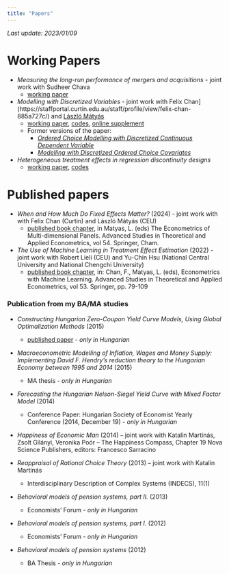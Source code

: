 ```yaml
---
title: "Papers"
---
```

*Last update: 2023/01/09*

# Working Papers
- *Measuring the long-run performance of mergers and acquisitions* - joint work with Sudheer Chava
    - [working paper](./papers/Chava_Reguly_MA_underperformance.pdf)
- *Modelling with Discretized Variables* - joint work with Felix Chan](https://staffportal.curtin.edu.au/staff/profile/view/felix-chan-885a727c/) and [László Mátyás](http://www.personal.ceu.hu/staff/matyas/)
	- [working paper](), [codes](), [online supplement](./papers/DOC_online_supplement.pdf)
	- Former versions of the paper: 
		- *[Ordered Choice Modelling with Discretized Continuous Dependent Variable](http://www.personal.ceu.hu/staff/matyas/LHS_December2020.pdf)*
		- *[Modelling with Discretized Ordered Choice Covariates](https://github.com/regulyagoston/Split-sampling/raw/master/Modelling_with_DOC_covariates.pdf)*
- *Heterogeneous treatment effects in regression discontinuity designs*
   - [working paper](https://arxiv.org/abs/2106.11640), [codes](https://github.com/regulyagoston/RD_tree)

# Published papers

- *When and How Much Do Fixed Effects Matter?* (2024) - joint work with with Felix Chan (Curtin) and László Mátyás (CEU)
	- [published book chapter](https://link.springer.com/chapter/10.1007/978-3-031-49849-7_2), in Matyas, L. (eds) The Econometrics of Multi-dimensional Panels. Advanced Studies in Theoretical and Applied Econometrics, vol 54. Springer, Cham.
- *The Use of Machine Learning in Treatment Effect Estimation* (2022) - joint work with Robert Lieli (CEU) and Yu-Chin Hsu (National Central University and National Chengchi University)
  - [published book chapter](https://link.springer.com/chapter/10.1007/978-3-031-15149-1_3), in: Chan, F., Matyas, L. (eds), Econometrics with Machine Learning. Advanced Studies in Theoretical and Applied Econometrics, vol 53. Springer, pp. 79-109

### Publication from my BA/MA studies

- *Constructing Hungarian Zero-Coupon Yield Curve Models, Using Global Optimalization Methods* (2015)
	- [published paper](https://akk.hu/download?path=9f434155-e7f9-427f-9006-97fc5c08a140.pdf) - 
	*only in Hungarian*

- *Macroeconometric Modelling of Inflation, Wages and Money Supply: Implementing David F. Hendry's reduction theory to the Hungarian Economy between 1995 and 2014* (2015)
	- MA thesis - *only in Hungarian*

- *Forecasting the Hungarian Nelson-Siegel Yield Curve with Mixed Factor Model* (2014) 
	- Conference Paper: Hungarian Society of Economist Yearly Conference (2014, December 19) - *only in Hungarian*

- *Happiness of Economic Man* (2014) – joint work with Katalin Martinás, Zsolt Gilányi, Veronika Poór
	– The Happiness Compass, Chapter 19 Nova Science Publishers, editors: Francesco Sarracino 

- *Reappraisal of Rational Choice Theory* (2013) – joint work with Katalin Martinás
	- Interdisciplinary Description of Complex Systems (INDECS), 11(1)

- *Behavioral models of pension systems, part II.* (2013)
	- Economists’ Forum - *only in Hungarian*

- *Behavioral models of pension systems, part I.* (2012)
	- Economists’ Forum - *only in Hungarian*

- *Behavioral models of pension systems* (2012)
	- BA Thesis - *only in Hungarian*
